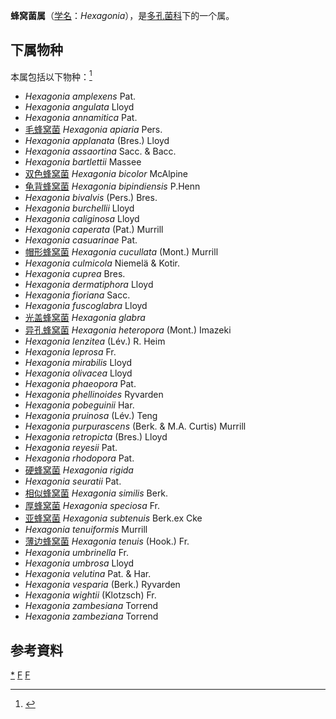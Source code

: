 {{Automatic Taxobox
| taxon = Hexagonia
| authority = Fr., 1838
| image = Hexagonia hydnoides 9789.jpg
| image_caption = Hexagonia hydnoides
| type species = Favolus hirtus
| type species authority = (P.Beauv.) Fr. (1838)
| synonyms =
* ''Apoxona'' <small>Donk (1969)</small>
* ''Pherima'' <small>Raf. (1819)</small>
* ''Phorima'' <small>Raf. (1830)</small>
* ''Pogonomyces'' <small>Murrill (1904)</small>
* ''Polyporus'' trib. ''Scenidium'' <small>Klotzsch (1832)</small>
* ''Scenidium'' <small>(Klotzsch) Kuntze (1898)</small>
}}

'''蜂窝菌属'''（[[学名|学名]]：''Hexagonia''），是[[多孔菌科|多孔菌科]]下的一个属。

==下属物种==
本属包括以下物种：<ref>{{cite web |title=Hexagonia Fr. |url=https://www.gbif.org/species/2521348 |website=GBIF}}</ref>
* ''Hexagonia amplexens'' Pat.
* ''Hexagonia angulata'' Lloyd
* ''Hexagonia annamitica'' Pat.
* [[毛蜂窝菌|毛蜂窝菌]] ''Hexagonia apiaria'' Pers.
* ''Hexagonia applanata'' (Bres.) Lloyd
* ''Hexagonia assaortina'' Sacc. & Bacc.
* ''Hexagonia bartlettii'' Massee
* [[双色蜂窝菌|双色蜂窝菌]] ''Hexagonia bicolor'' McAlpine
* [[龟背蜂窝菌|龟背蜂窝菌]] ''Hexagonia bipindiensis'' P.Henn
* ''Hexagonia bivalvis'' (Pers.) Bres.
* ''Hexagonia burchellii'' Lloyd
* ''Hexagonia caliginosa'' Lloyd
* ''Hexagonia caperata'' (Pat.) Murrill
* ''Hexagonia casuarinae'' Pat.
* [[帽形蜂窝菌|帽形蜂窝菌]] ''Hexagonia cucullata'' (Mont.) Murrill
* ''Hexagonia culmicola'' Niemelä & Kotir.
* ''Hexagonia cuprea'' Bres.
* ''Hexagonia dermatiphora'' Lloyd
* ''Hexagonia fioriana'' Sacc.
* ''Hexagonia fuscoglabra'' Lloyd
* [[光盖蜂窝菌|光盖蜂窝菌]] ''Hexagonia glabra''
* [[异孔蜂窝菌|异孔蜂窝菌]] ''Hexagonia heteropora'' (Mont.) Imazeki
* ''Hexagonia lenzitea'' (Lév.) R. Heim
* ''Hexagonia leprosa'' Fr.
* ''Hexagonia mirabilis'' Lloyd
* ''Hexagonia olivacea'' Lloyd
* ''Hexagonia phaeopora'' Pat.
* ''Hexagonia phellinoides'' Ryvarden
* ''Hexagonia pobeguinii'' Har.
* ''Hexagonia pruinosa'' (Lév.) Teng
* ''Hexagonia purpurascens'' (Berk. & M.A. Curtis) Murrill
* ''Hexagonia retropicta'' (Bres.) Lloyd
* ''Hexagonia reyesii'' Pat.
* ''Hexagonia rhodopora'' Pat.
* [[硬蜂窝菌|硬蜂窝菌]] ''Hexagonia rigida''
* ''Hexagonia seuratii'' Pat.
* [[相似蜂窝菌|相似蜂窝菌]] ''Hexagonia similis'' Berk.
* [[厚蜂窝菌|厚蜂窝菌]] ''Hexagonia speciosa'' Fr.
* [[亚蜂窝菌|亚蜂窝菌]] ''Hexagonia subtenuis'' Berk.ex Cke
* ''Hexagonia tenuiformis'' Murrill
* [[薄边蜂窝菌|薄边蜂窝菌]] ''Hexagonia tenuis'' (Hook.) Fr.
* ''Hexagonia umbrinella'' Fr.
* ''Hexagonia umbrosa'' Lloyd
* ''Hexagonia velutina'' Pat. & Har.
* ''Hexagonia vesparia'' (Berk.) Ryvarden
* ''Hexagonia wightii'' (Klotzsch) Fr.
* ''Hexagonia zambesiana'' Torrend
* ''Hexagonia zambeziana'' Torrend

==参考資料==
{{reflist}}

{{taxonbar}}
[[Category:_蜂窝菌属|*]]
[[Category:_多孔菌科|F]]
[[Category:_1838年描述的分类群|F]]